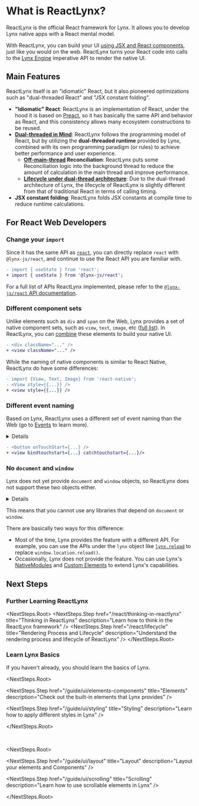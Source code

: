 
# What is ReactLynx?

ReactLynx is the official React framework for Lynx. It allows you to develop Lynx native apps with a React mental model.

With ReactLynx, you can build your UI [using JSX and React components](https://react.dev/learn/describing-the-ui), just like you would on the web. ReactLynx turns your React code into calls to the [Lynx Engine](/guide/spec.html#engine) imperative API to render the native UI.

## Main Features

ReactLynx itself is an "idiomatic" React, but it also pioneered optimizations such as "dual-threaded React" and "JSX constant folding".

- **"Idiomatic" React**: ReactLynx is an implementation of React, under the hood it is based on [Preact](https://github.com/preactjs/preact), so it has basically the same API and behavior as React, and this consistency allows many ecosystem constructions to be reused.
- **[Dual-threaded in Mind](./thinking-in-reactlynx.mdx)**: ReactLynx follows the programming model of React, but by utilizing the **dual-threaded runtime** provided by Lynx, combined with its own programming paradigm (or rules) to achieve better performance and user experience.
  - **[Off-main-thread](/guide/spec.html#background-thread-aka-off-main-thread) Reconciliation**: ReactLynx puts some Reconciliation logic into the background thread to reduce the amount of calculation in the main thread and improve performance.
  - **[Lifecycle under dual-thread architecture](./lifecycle.md)**: Due to the dual-thread architecture of Lynx, the lifecycle of ReactLynx is slightly different from that of traditional React in terms of calling timing.
- **JSX constant folding**: ReactLynx folds JSX constants at compile time to reduce runtime calculations.

## For React Web Developers

### Change your `import`

Since it has the same API as [`react`](https://www.npmjs.com/package/react), you can directly replace `react` with `@lynx-js/react`, and continue to use the React API you are familiar with.

```diff
- import { useState } from 'react';
+ import { useState } from '@lynx-js/react';
```

For a full list of APIs ReactLynx implemented, please refer to the [`@lynx-js/react` API documentation](/api/react/index.html).

### Different component sets

Unlike elements such as `div` and `span` on the Web, Lynx provides a set of native component sets, such as `view`, `text`, `image`, etc ([full list](/api/elements/built-in/view.html)).
In ReactLynx, you can [combine](/guide/ui/elements-components.html) these elements to build your native UI.

```diff
- <div className="..." />
+ <view className="..." />
```

While the naming of native components is similar to React Native, ReactLynx do have some differences:

```diff
- import {View, Text, Image} from 'react-native';
- <View style={{...}} />
+ <view style={{...}} />
```

### Different event naming

Based on Lynx, ReactLynx uses a different set of event naming than the Web (go to [Events](/guide/interaction/event-handling.html) to learn more).

<Details title="Event propagation is also different">

Lynx does not have a complete corresponding API for methods such as `e.stopPropagation()` and `e.preventDefault()` that are commonly used on the Web. But Lynx's [Event Propagation Mechanism](/guide/interaction/event-handling/event-propagation.html) allows you to implement similar functions or effects as on the Web.

</Details>

```diff
- <button onTouchStart={...} />
+ <view bindtouchstart={...} catchtouchstart={...}/>
```

### No `document` and `window`

Lynx does not yet provide `document` and `window` objects, so ReactLynx does not support these two objects either.

<Details title='No "DOM"?'>

Lynx Engine provides a set of Low Level Element APIs that allow [Framework Developers](/guide/spec.html#scripting-framework-developer) to create UI through JavaScript running in the [Main Thread](/guide/spec.html#main-thread-or-lynx-main-thread).
But this set of APIs is not open to all developers.
Lynx encourages developers to use declarative methods to build UI as much as possible,
rather than directly manipulating the DOM.
But Lynx also provides the ability to [Directly Manipulate Elements](/guide/interaction/event-handling/manipulating-element.react.html) and [Main Thread Scripts](./main-thread-script.html),
which are generally used to help developers maintain a near-native user experience when implementing some complex interactions.

</Details>

This means that you cannot use any libraries that depend on `document` or `window`.

There are basically two ways for this difference:

- Most of the time, Lynx provides the feature with a different API. For example, you can use the APIs under the `lynx` object like [`lynx.reload`](/api/lynx-api/lynx/lynx-reload.html) to replace `window.location.reload()`.
- Occasionally, Lynx does not provide the feature. You can use Lynx's [NativeModules](/guide/use-native-modules.mdx) and [Custom Elements](/guide/custom-native-component.mdx) to extend Lynx's capabilities.

## Next Steps

### Further Learning ReactLynx

<NextSteps.Root>
  <NextSteps.Step
    href="/react/thinking-in-reactlynx"
    title="Thinking in ReactLynx"
    description="Learn how to think in the ReactLynx framework"
  />
  <NextSteps.Step
    href="/react/lifecycle"
    title="Rendering Process and Lifecycle"
    description="Understand the rendering process and lifecycle of ReactLynx"
  />
</NextSteps.Root>

### Learn Lynx Basics

If you haven't already, you should learn the basics of Lynx.

<NextSteps.Root>

<NextSteps.Step
  href="/guide/ui/elements-components"
  title="Elements"
  description="Check out the built-in elements that Lynx provides"
/>

<NextSteps.Step
  href="/guide/ui/styling"
  title="Styling"
  description="Learn how to apply different styles in Lynx"
/>

</NextSteps.Root>

<br />

<NextSteps.Root>

<NextSteps.Step
  href="/guide/ui/layout"
  title="Layout"
  description="Layout your elements and Components"
/>

<NextSteps.Step
  href="/guide/ui/scrolling"
  title="Scrolling"
  description="Learn how to use scrollable elements in Lynx"
/>

</NextSteps.Root>
